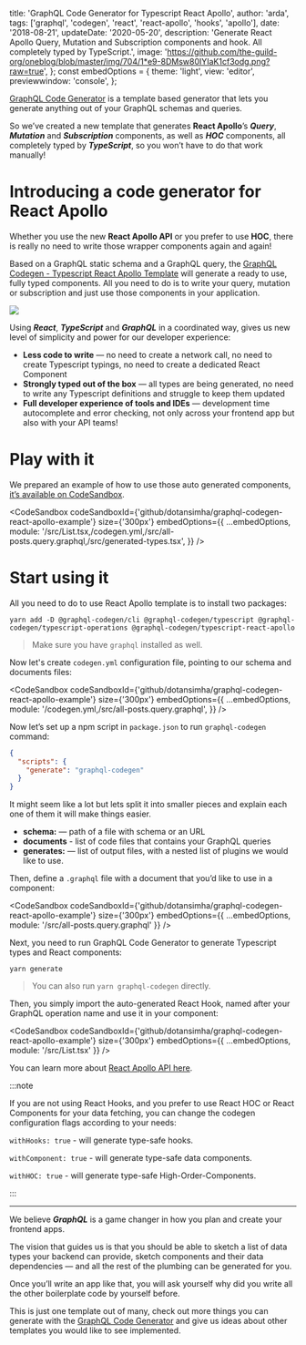 
  title: 'GraphQL Code Generator for Typescript React Apollo',
  author: 'arda',
  tags: ['graphql', 'codegen', 'react', 'react-apollo', 'hooks', 'apollo'],
  date: '2018-08-21',
  updateDate: '2020-05-20',
  description:
    'Generate React Apollo Query, Mutation and Subscription components and hook. All completely typed by TypeScript.',
  image:
    'https://github.com/the-guild-org/oneblog/blob/master/img/704/1*e9-8DMsw80IYIaK1cf3odg.png?raw=true',
};
const embedOptions = {
  theme: 'light',
  view: 'editor',
  previewwindow: 'console',
};


[GraphQL Code Generator](https://github.com/dotansimha/graphql-code-generator/) is a template based generator that lets you generate anything out of your GraphQL schemas and queries.

So we’ve created a new template that generates **React Apollo**’s **_Query_**, **_Mutation_** and **_Subscription_** components, as well as **_HOC_** components, all completely typed by **_TypeScript_**, so you won’t have to do that work manually!

# Introducing a code generator for React Apollo

Whether you use the new **React Apollo API** or you prefer to use **HOC**, there is really no need to write those wrapper components again and again!

Based on a GraphQL static schema and a GraphQL query, the [GraphQL Codegen - Typescript React Apollo Template](https://github.com/dotansimha/graphql-code-generator/tree/master/packages/templates/typescript-react-apollo) will generate a ready to use, fully typed components. All you need to do is to write your query, mutation or subscription and just use those components in your application.

![](https://github.com/the-guild-org/oneblog/blob/master/img/704/0*tEGsG1VbNTHCBfAo?raw=true)

Using **_React_**, **_TypeScript_** and **_GraphQL_** in a coordinated way, gives us new level of simplicity and power for our developer experience:

- **Less code to write** — no need to create a network call, no need to create Typescript typings, no need to create a dedicated React Component
- **Strongly typed out of the box** — all types are being generated, no need to write any Typescript definitions and struggle to keep them updated
- **Full developer experience of tools and IDEs** — development time autocomplete and error checking, not only across your frontend app but also with your API teams!

# Play with it

We prepared an example of how to use those auto generated components, [it’s available on CodeSandbox](https://codesandbox.io/s/github/dotansimha/graphql-codegen-react-apollo-example).

<CodeSandbox
  codeSandboxId={'github/dotansimha/graphql-codegen-react-apollo-example'}
  size={'300px'}
  embedOptions={{
    ...embedOptions,
    module:
      '/src/List.tsx,/codegen.yml,/src/all-posts.query.graphql,/src/generated-types.tsx',
  }}
/>

# Start using it

All you need to do to use React Apollo template is to install two packages:

```
yarn add -D @graphql-codegen/cli @graphql-codegen/typescript @graphql-codegen/typescript-operations @graphql-codegen/typescript-react-apollo
```

> Make sure you have `graphql` installed as well.

Now let's create `codegen.yml` configuration file, pointing to our schema and documents files:

<CodeSandbox
  codeSandboxId={'github/dotansimha/graphql-codegen-react-apollo-example'}
  size={'300px'}
  embedOptions={{
    ...embedOptions,
    module: '/codegen.yml,/src/all-posts.query.graphql',
  }}
/>

Now let’s set up a npm script in `package.json` to run `graphql-codegen` command:

```json
{
  "scripts": {
    "generate": "graphql-codegen"
  }
}
```

It might seem like a lot but lets split it into smaller pieces and explain each one of them it will make things easier.

- **schema:** — path of a file with schema or an URL
- **documents** - list of code files that contains your GraphQL queries
- **generates:** — list of output files, with a nested list of plugins we would like to use.

Then, define a `.graphql` file with a document that you’d like to use in a component:

<CodeSandbox
  codeSandboxId={'github/dotansimha/graphql-codegen-react-apollo-example'}
  size={'300px'}
  embedOptions={{ ...embedOptions, module: '/src/all-posts.query.graphql' }}
/>

Next, you need to run GraphQL Code Generator to generate Typescript types and React components:

```
yarn generate
```

> You can also run `yarn graphql-codegen` directly.

Then, you simply import the auto-generated React Hook, named after your GraphQL operation name and use it in your component:

<CodeSandbox
  codeSandboxId={'github/dotansimha/graphql-codegen-react-apollo-example'}
  size={'300px'}
  embedOptions={{ ...embedOptions, module: '/src/List.tsx' }}
/>

You can learn more about [React Apollo API here](https://www.apollographql.com/docs/react/).

:::note

If you are not using React Hooks, and you prefer to use React HOC or React Components for your data fetching, you can change the codegen configuration flags according to your needs:

`withHooks: true` - will generate type-safe hooks.

`withComponent: true` - will generate type-safe data components.

`withHOC: true` - will generate type-safe High-Order-Components.

:::

---

We believe **_GraphQL_** is a game changer in how you plan and create your frontend apps.

The vision that guides us is that you should be able to sketch a list of data types your backend can provide, sketch components and their data dependencies — and all the rest of the plumbing can be generated for you.

Once you’ll write an app like that, you will ask yourself why did you write all the other boilerplate code by yourself before.

This is just one template out of many, check out more things you can generate with the [GraphQL Code Generator](https://graphql-code-generator.com/) and give us ideas about other templates you would like to see implemented.
